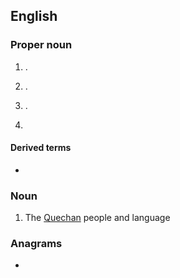 {{also|yuma|þuma}}
==English==
{{wikipedia}}

===Proper noun===
{{en-proper noun}}

# {{place|en|city|in southwestern|s/Arizona|c/USA|;|county seat|co/Yuma County}}.
# {{place|en|city|co/Yuma County|s/Colorado|c/USA}}.
# {{place|en|unincorporated community|co/Taylor County|s/Kentucky|c/USA}}.
# {{place|en|unincorporated community|co/Carroll County|s/Tennessee|c/USA}}

====Derived terms====
* {{l|en|Yuma County}}

===Noun===
{{en-noun|~}}

# The [[Quechan]] people and language

===Anagrams===
* {{anagrams|en|a=amuy|Mayu|Muay}}

{{topics|en|Cities|Arizona, USA|Colorado, USA|Kentucky, USA|Tennessee, USA}}